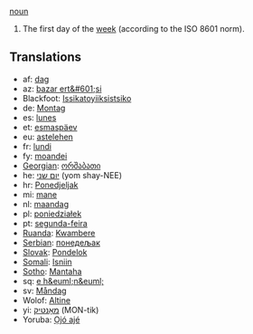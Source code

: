 [[noun]]

#The first day of the [[week]] (according to the ISO 8601 norm).

==Translations==
*af: [[dag]]
*az: [[bazar ert&#601;si]]
*Blackfoot: [[Issikatoyiiksistsiko]]
*de: [[Montag]]
*es: [[lunes]]
*et: [[esmaspäev]]
*eu: [[astelehen]]
*fr: [[lundi]]
*fy: [[moandei]]
*[[Georgian]]: [[ორშაბათი]]
*he: [[יום שני]] (yom shay-NEE)
*hr: [[Ponedjeljak]]
*mi: [[mane]]
*nl: [[maandag]]
*pl: [[poniedziałek]]
*pt: [[segunda-feira]]
*[[Ruanda]]: [[Kwambere]]
*[[Serbian]]: [[понедељак]]
*[[Slovak]]: [[Pondelok]]
*[[Somali]]: [[Isniin]]
*[[Sotho]]: [[Mantaha]]
*sq: [[e h&euml;n&euml;]]
*sv: [[Måndag]]
*Wolof: [[Altine]]
*yi: [[מאָנטיק]] (MON-tik)
*Yoruba: [[Ọjó ajé]]